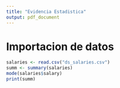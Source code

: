 ```yaml
---
title: "Evidencia Estadistica"
output: pdf_document
---
```


# Importacion de datos
```r
salaries <- read.csv("ds_salaries.csv")
summ <- summary(salaries)
mode(salaries$salary)
print(summ)
```
